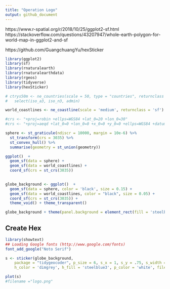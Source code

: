 ```yaml
---
title: "Operation Logo"
output: github_document
---
```


https://www.r-spatial.org/r/2018/10/25/ggplot2-sf.html
https://stackoverflow.com/questions/43207947/whole-earth-polygon-for-world-map-in-ggplot2-and-sf

https://github.com/GuangchuangYu/hexSticker


```r
library(ggplot2)
library(sf)
library(rnaturalearth)
library(rnaturalearthdata)
library(rgeos)
library(tidyverse)
library(hexSticker)
```

```r
# ctrys50m <- ne_countries(scale = 50, type = "countries", returnclass = "sf") %>%
#   select(iso_a3, iso_n3, admin)

world_coastlines <- ne_coastline(scale = 'medium', returnclass = 'sf')

#crs <- "+proj=robin +ellps=WGS84 +lat_0=20 +lon_0=30"
#crs <- "+proj=aeqd +lat_0=0 +lon_0=0 +x_0=0 +y_0=0 +ellps=WGS84 +datum=WGS84 +units=m +no_defs"

sphere <- st_graticule(ndiscr = 10000, margin = 10e-6) %>%
  st_transform(crs = 3035) %>%
  st_convex_hull() %>%
  summarise(geometry = st_union(geometry))
```

```r
ggplot()  +
  geom_sf(data = sphere) +
  geom_sf(data = world_coastlines) +
  coord_sf(crs = st_crs(3035))
  
```



```r
globe_background <- ggplot()  +
  geom_sf(data = sphere, color = 'black', size = 0.15) +
  geom_sf(data = world_coastlines, color = "black", size = 0.05) +
  coord_sf(crs = st_crs(3035)) +
  theme_void() + theme_transparent()

globe_background + theme(panel.background = element_rect(fill = 'steelblue'))
```




## Create Hex

```r
library(showtext)
## Loading Google fonts (http://www.google.com/fonts)
font_add_google("Noto Serif")
```


```r
s <- sticker(globe_background,
    package = "tidygeocoder", p_size = 6, s_x = 1, s_y = .75, s_width = 1, s_height = 1, p_family = "Noto Serif",
    h_color = 'dimgrey', h_fill = 'steelblue3', p_color = 'white', filename = here::here("man/figures/tidygeocoder_hex.png"))

plot(s)
#filename ="logo.png"
```

